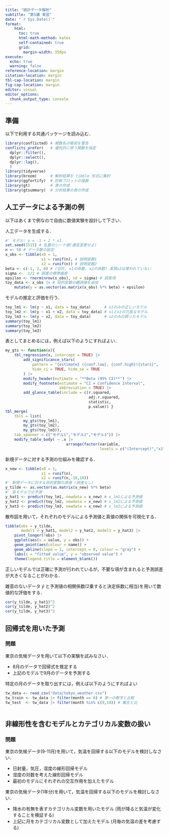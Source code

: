 ```yaml
---
title: "統計データ解析"
subtitle: "第5講 実習"
date: "`r Sys.Date()`"
format:
    html: 
      toc: true
      html-math-method: katex
      self-contained: true
      grid: 
        margin-width: 350px
execute: 
  echo: true
  warning: false
reference-location: margin
citation-location: margin
tbl-cap-location: margin
fig-cap-location: margin
editor: visual
editor_options: 
  chunk_output_type: console
---
```


## 準備

以下で利用する共通パッケージを読み込む．

```r
library(conflicted) # 関数名の衝突を警告
conflicts_prefer(   # 優先的に使う関数を指定
  dplyr::filter(),
  dplyr::select(),
  dplyr::lag(),
  )
library(tidyverse)  
library(broom)      # 解析結果を tibble 形式に集約
library(ggfortify)  # 診断プロットの描画
library(gt)         # 表の作成
library(gtsummary)  # 分析結果の表の作成
```

## 人工データによる予測の例

以下はあくまで例なので自由に数値実験を設計して下さい．

人工データを生成する．

```r
#' モデル: y = -1 + 2 * x1
set.seed(1515) # 乱数のシード値(適宜変更せよ)
n <- 50 # データ数の設定
x_obs <- tibble(x0 = 1,
                x1 = runif(n), # 説明変数1
                x2 = runif(n)) # 説明変数2
beta <- c(-1, 2, 0) # (切片, x1の係数, x2の係数) 実質x2は使われていない
sigma <-  1/2 # 誤差の標準偏差
epsilon <- rnorm(nrow(x_obs), sd = sigma) # 誤差項
toy_data <- x_obs |> # 目的変数の観測値を追加
    mutate(y = as.vector(as.matrix(x_obs) %*% beta) + epsilon)
```

モデルの推定と評価を行う．

```r
toy_lm1 <- lm(y ~ x1, data = toy_data)      # x1のみの正しいモデル
toy_lm2 <- lm(y ~ x1 + x2, data = toy_data) # x1とx2の冗長なモデル
toy_lm3 <- lm(y ~ x2, data = toy_data)      # x2のみの誤ったモデル
summary(toy_lm1)
summary(toy_lm2)
summary(toy_lm3)
```

表としてまとめるには，例えば以下のようにすればよい．

```r
my_gts <- function(x){
    tbl_regression(x, intercept = TRUE) |>
        add_significance_stars(
            pattern = "{estimate} ({conf.low}, {conf.high}){stars}",
            hide_ci = TRUE, hide_se = TRUE
        ) |>
        modify_header(estimate = "**Beta (95% CI)**") |>
        modify_footnote(estimate = "CI = Confidence Interval",
                        abbreviation = TRUE) |>
        add_glance_table(include = c(r.squared,
                                     adj.r.squared,
                                     statistic,
                                     p.value)) }
tbl_merge(
    tbls = list(
        my_gts(toy_lm1),
        my_gts(toy_lm2),
        my_gts(toy_lm3)),
    tab_spanner = c("モデル1","モデル2","モデル3")) |>
    modify_table_body( ~ .x |>
                           arrange(factor(variable,
                                          levels = c("(Intercept)","x1","x2"))))
```

新規データに対する予測の仕組みを確認する．

```r
x_new <- tibble(x0 = 1,
                x1 = runif(n),
                x2 = runif(n,-10,10)) 
#' 新規データに対する目的変数の真値 (誤差なし)
y_tilde <- as.vector(as.matrix(x_new) %*% beta)
#' 各モデルでの予測
y_hat1 <- predict(toy_lm1, newdata = x_new) # x_lm1による予測値
y_hat2 <- predict(toy_lm2, newdata = x_new) # x_lm2による予測値
y_hat3 <- predict(toy_lm3, newdata = x_new) # x_lm3による予測値
```

散布図を用いて，それぞれのモデルによる予測値と真値の関係を可視化する．

```r
tibble(obs = y_tilde,
       model1 = y_hat1, model2 = y_hat2, model3 = y_hat3) |>
    pivot_longer(!obs) |>
    ggplot(aes(x = value, y = obs)) +
    geom_point(aes(colour = name)) +
    geom_abline(slope = 1, intercept = 0, colour = "gray") +
    labs(x = "fitted value", y = "observed value") +
    theme(legend.title = element_blank())
```

正しいモデルでは正確に予測が行われているが，不要な項が含まれると予測誤差が大きくなることがわかる．

雑音のないデータ $\tilde{y}$ と予測値の相関係数(2乗すると決定係数に相当)を用いて数値的な評価をする．

```r
cor(y_tilde, y_hat1)^2 
cor(y_tilde, y_hat2)^2
cor(y_tilde, y_hat3)^2
```

## 回帰式を用いた予測

### 問題

東京の気候データを用いて以下の実験を試みなさい．

-   8月のデータで回帰式を推定する
-   上記のモデルで9月のデータを予測する

特定の月のデータを取り出すには，例えば以下のようにすればよい

``` r
tw_data <- read_csv("data/tokyo_weather.csv")
tw_train <- tw_data |> filter(month == 8) # 単一の数字と比較
tw_test  <- tw_data |> filter(month %in% c(9,10)) # 集合と比
```

```r

```

## 非線形性を含むモデルとカテゴリカル変数の扱い

### 問題

東京の気候データ(9-11月)を用いて，気温を回帰する以下のモデルを検討しなさい．

-   日射量，気圧，湿度の線形回帰モデル
-   湿度の対数を考えた線形回帰モデル
-   最初のモデルにそれぞれの交互作用を加えたモデル

東京の気候データ(1年分)を用いて，気温を回帰する以下のモデルを検討しなさい．

-   降水の有無を表すカテゴリカル変数を用いたモデル (雨が降ると気温が変化することを検証する)
-   上記に月をカテゴリカル変数として加えたモデル (月毎の気温の差を考慮する)

```r

```
